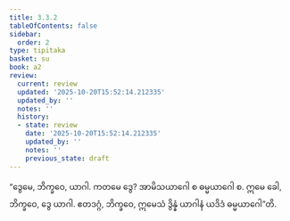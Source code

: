```yaml
---
title: 3.3.2
tableOfContents: false
sidebar:
  order: 2
type: tipitaka
basket: su
book: a2
review:
  current: review
  updated: '2025-10-20T15:52:14.212335'
  updated_by: ''
  notes: ''
  history:
  - state: review
    date: '2025-10-20T15:52:14.212335'
    updated_by: ''
    notes: ''
    previous_state: draft
---
```



<DynamicBreadcrumb />


<ReviewStatus review={frontmatter.review} showDetails={true} />

<HypothesisAnnotation frontmatter={frontmatter} />

<Division number="143" book="a2" e="ch" v="15" p="90">

<Paragraph number="234" book="a2">
“ဒွေမေ, ဘိက္ခဝေ, ယာဂါ. ကတမေ ဒွေ? အာမိသယာဂေါ စ ဓမ္မယာဂေါ စ. ဣမေ ခေါ, ဘိက္ခဝေ, ဒွေ ယာဂါ. ဧတဒဂ္ဂံ, ဘိက္ခဝေ, ဣမေသံ ဒွိန္နံ ယာဂါနံ ယဒိဒံ ဓမ္မယာဂေါ”တိ.
</Paragraph>
</Division>